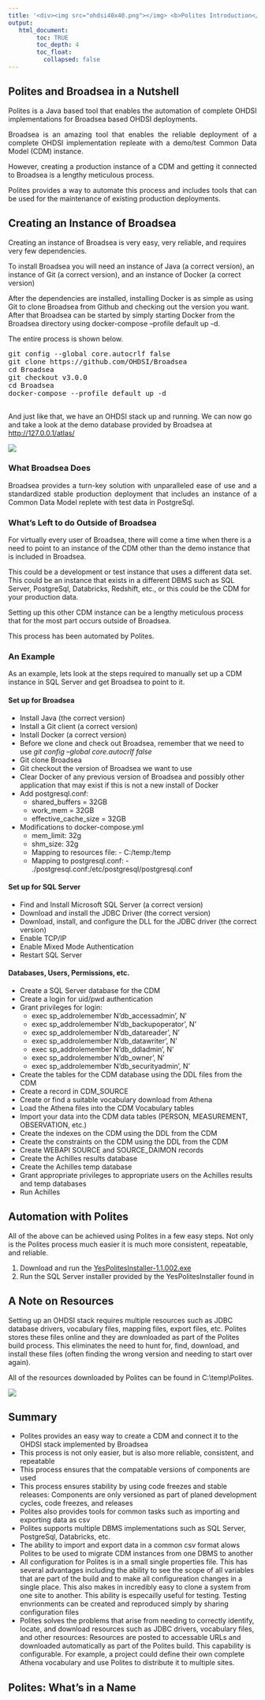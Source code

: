 ---
title: '<div><img src="ohdsi40x40.png"></img> <b>Polites Introduction</b> </div>'
output:
   html_document:
        toc: TRUE
        toc_depth: 4
        toc_float:
          collapsed: false
---

<!--
*
* Introduction
*
-->

<h2>Polites and Broadsea in a Nutshell</h2>
<p style="text-align: justify;">
Polites is a Java based tool that enables the automation of complete OHDSI implementations for Broadsea based OHDSI deployments. 
</p>
<p style="text-align: justify;">
Broadsea is an amazing tool that enables the reliable deployment of a complete OHDSI implementation repleate with a demo/test Common Data Model (CDM) instance.  
</p>
<p style="text-align: justify;">
However, creating a production instance of a CDM and getting it connected to Broadsea is a lengthy meticulous process.  
</p>
<p style="text-align: justify;">
Polites provides a way to automate this process and includes tools that can be used for the maintenance of existing production deployments.  
</p>

<!--
*
* Creating an Instance of Broadsea
*
-->

<h2>Creating an Instance of Broadsea</h2>
<p style="text-align: justify;">
  <p>
    Creating an instance of Broadsea is very easy, very reliable, and requires very few dependencies.  
  </p>
  <p>
    To install Broadsea you will need an instance of Java (a correct version), an instance of Git (a correct version), and an instance of Docker (a correct version)
  </p>
  <p>
    After the dependencies are installed, installing Docker is as simple as using Git to clone Broadsea from Github and checking out the version you want. After that Broadsea can be started by simply starting Docker from the Broadsea directory using docker-compose --profile default up -d. 
  </p>
  <p>
    The entire process is shown below.  
    <pre class="preformatted">
git config --global core.autocrlf false
git clone https://github.com/OHDSI/Broadsea
cd Broadsea
git checkout v3.0.0
cd Broadsea
docker-compose --profile default up -d
    </pre>
  </p>
  <p>
    And just like that, we have an OHDSI stack up and running. We can now go and take a look at the demo database provided by Broadsea at 
    <a href="http://127.0.0.1/atlas/">http://127.0.0.1/atlas/</a>
  </p>
  <p>
    <img src="./img/introduction/broadsea-atlas.jpg" />
  </p>
</p>

<h3>What Broadsea Does</h3>
<p style="text-align: justify;">
Broadsea provides a turn-key solution with unparalleled ease of use and a standardized stable production deployment that includes an instance of a Common Data Model replete with test data in PostgreSql.
</p>
<h3>What's Left to do Outside of Broadsea</h3>
<p style="text-align: justify;">
  <p>
    For virtually every user of Broadsea, there will come a time when there is a need to point to an instance of the CDM other than the demo instance that is included in Broadsea. 
  </p>
  <p>
    This could be a development or test instance that uses a different data set. This could be an instance that exists in a different DBMS such as SQL Server, PostgreSql, Databricks, Redshift, etc., or this could be the CDM for your production data. 
  </p>
  <p>
    Setting up this other CDM instance can be a lengthy meticulous process that for the most part occurs outside of Broadsea. 
  </p>
  <p>
    This process has been automated by Polites. 
  </p>
</p>

<h3>An Example</h3>
<p style="text-align: justify;">
  <p>
    As an example, lets look at the steps required to manually set up a CDM instance in SQL Server and get Broadsea to point to it. 
  </p>
  <h4>Set up for Broadsea</h4>
  <ul>
    <li>Install Java (the correct version)</li>
    <li>Install a Git client (a correct version)</li>
    <li>Install Docker (a correct version)</li>
    <li>Before we clone and check out Broadsea, remember that we need to use <i>git config --global core.autocrlf false</i></li>
    <li>Git clone Broadsea</li>
    <li>Git checkout the version of Broadsea we want to use</li>
    <li>Clear Docker of any previous version of Broadsea and possibly other application that may exist if this is not a new install of Docker</li>
    <li>
      Add postgresql.conf:
      <ul>
        <li>shared_buffers = 32GB</li>
        <li>work_mem = 32GB</li>
        <li>effective_cache_size = 32GB</li>
      </ul>
    </li>
    <li>
      Modifications to docker-compose.yml
      <ul>
        <li>mem_limit: 32g</li>
        <li>shm_size: 32g</li>
        <li>Mapping to resources file: - C:/temp:/temp</li>
        <li>Mapping to postgresql.conf: - ./postgresql.conf:/etc/postgresql/postgresql.conf</li>
      </ul>
    </li>
    
  </ul>
  <h4>Set up for SQL Server</h4>
  <ul>
    <li>Find and Install Microsoft SQL Server (a correct version)</li>
    <li>Download and install the JDBC Driver (the correct version)</li>
    <li>Download, install, and configure the DLL for the JDBC driver (the correct version)</li>
    <li>Enable TCP/IP</li>
    <li>Enable Mixed Mode Authentication</li>
    <li>Restart SQL Server</li>
  </ul>
  <h4>Databases, Users, Permissions, etc.</h4>
  <ul>
    <li>Create a SQL Server database for the CDM</li>
    <li>Create a login for uid/pwd authentication</li>
    <li>
      Grant privileges for login:
      <ul>
        <li>exec sp_addrolemember N'db_accessadmin', N' </li>
        <li>exec sp_addrolemember N'db_backupoperator', N' </li>
        <li>exec sp_addrolemember N'db_datareader', N' </li>
        <li>exec sp_addrolemember N'db_datawriter', N' </li>
        <li>exec sp_addrolemember N'db_ddladmin', N' </li>
        <li>exec sp_addrolemember N'db_owner', N' </li>
        <li>exec sp_addrolemember N'db_securityadmin', N' </li>
      </ul>
    </li>
    <li>Create the tables for the CDM database using the DDL files from the CDM</li>
    <li>Create a record in CDM_SOURCE</li>
    <li>Create or find a suitable vocabulary download from Athena</li>
    <li>Load the Athena files into the CDM Vocabulary tables</li>
    <li>Import your data into the CDM data tables (PERSON, MEASUREMENT, OBSERVATION, etc.)</li>
    <li>Create the indexes on the CDM using the DDL from the CDM</li>
    <li>Create the constraints on the CDM using the DDL from the CDM</li>
    <li>Create WEBAPI SOURCE and SOURCE_DAIMON records</li>
    <li>Create the Achilles results database</li>
    <li>Create the Achilles temp database</li>
    <li>Grant appropriate privileges to appropriate users on the Achilles results and temp databases</li>
    <li>Run Achilles</li>
  </ul>
</p>

<!--
*
* Automation with Polites
*
-->

<h2>Automation with Polites</h2>
<p style="text-align: justify;">
  <p>
    All of the above can be achieved using Polites in a few easy steps. Not only is the Polites process much easier it is much more consistent, repeatable, and reliable.  
    <ol>
      <li>
        Download and run the 
        <a href="https://www.dropbox.com/scl/fi/4aa2rwf4u9h3p8krrkaem/YesPolitesInstaller-1.1.002.exe?rlkey=y6zy3wmg0hmxdj1e0wnvhn1x6&st=nurxejii&dl=1">YesPolitesInstaller-1.1.002.exe</a>
      </li>
      <li>Run the SQL Server installer provided by the YesPolitesInstaller found in </li>
    </ol>
  </p>
</p>

<!--
*
* A Note on resources
*
-->

<h2>A Note on Resources</h2>
<p style="text-align: justify;">
  <p>
    Setting up an OHDSI stack requires multiple resources such as JDBC database drivers, vocabulary files, mapping files, export files, etc. Polites stores these files online and they are downloaded as part of the Polites build process. This eliminates the need to hunt for, find, download, and install these files (often finding the wrong version and needing to start over again).
  </p>
  <p>
    All of the resources downloaded by Polites can be found in C:\\temp\\Polites. 
  </p>
  <p>
    <img src="./img/introduction/temp-files.jpg" />
  </p>
</p>

<!--
*
* Summary
*
-->

<h2>Summary</h2>
<p style="text-align: justify;">
  <p>
    <ul>
      <li>Polites provides an easy way to create a CDM and connect it to the OHDSI stack implemented by Broadsea</li>
      <li>This process is not only easier, but is also more reliable, consistent, and repeatable</li>
      <li>This process ensures that the compatable versions of components are used</li>
      <li>This process ensures stability by using code freezes and stable releases: Components are only versioned as part of planed development cycles, code freezes, and releases</li>
      <li>Polites also provides tools for common tasks such as importing and exporting data as csv</li>
      <li>Polites supports multiple DBMS implementations such as SQL Server, PostgreSql, Databricks, etc.</li>
      <li>The ability to import and export data in a common csv format alows Polites to be used to migrate CDM instances from one DBMS to another</li>
      <li>All configuration for Polites is in a small single properties file. This has several advantages including the ability to see the scope of all variables that are part of the build and to make all configureation changes in a single place. This also makes in incredibly easy to clone a system from one site to another. This ability is especailly useful for testing. Testing envrionments can be created and reproduced simply by sharing configuration files</li>
      <li>Polites solves the problems that arise from needing to correctly identify, locate, and download resources such as JDBC drivers, vocabulary files, and other resources: Resources are posted to accessable URLs and downloaded automatically as part of the Polites build. This capability is configurable. For example, a project could define their own complete Athena vocabulary and use Polites to distribute it to multiple sites.</li>
    </ul>
  </p>
</p>
<!--
*
* Polites: What's in a Name
*
-->

<h2>Polites: What's in a Name</h2>


